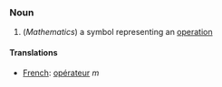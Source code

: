 ===Noun===

#(''Mathematics'') a symbol representing an [[operation]]

====Translations====

*[[French]]: [[opérateur]] ''m''